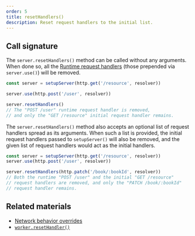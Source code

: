 ```yaml
---
order: 5
title: resetHandlers()
description: Reset request handlers to the initial list.
---
```


## Call signature

The `server.resetHandlers()` method can be called without any arguments. When done so, all the [Runtime request handlers]() (those prepended via `server.use()`) will be removed.

```js {5}
const server = setupServer(http.get('/resource', resolver))

server.use(http.post('/user', resolver))

server.resetHandlers()
// The "POST /user" runtime request handler is removed,
// and only the "GET /resource" initial request handler remains.
```

The `server.resetHandlers()` method also accepts an optional list of request handlers spread as its arguments. When such a list is provided, the initial request handlers passed to `setupServer()` will also be removed, and the given list of request handlers would act as the initial handlers.

```js {4}
const server = setupServer(http.get('/resource', resolver))
server.use(http.post('/user', resolver))

server.resetHandlers(http.patch('/book/:bookId', resolver))
// Both the runtime "POST /user" and the initial "GET /resource"
// request handlers are removed, and only the "PATCH /book/:bookId"
// request handler remains.
```

## Related materials

- [Network behavior overrides](/docs/best-practices/network-behavior-overrides)
- [`worker.resetHandler()`](/docs/api/setup-worker/reset-handlers)

